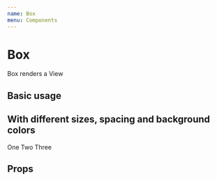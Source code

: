 ```yaml
---
name: Box
menu: Components
---
```




# Box

Box renders a View

## Basic usage

<Playground>
  <Box justifyContent="center" alignItems="center" height={200}>
    <Box bg="salmon" height={128} width={128} shadow={1} />
  </Box>
</Playground>

## With different sizes, spacing and background colors

<Playground>
  <Box bg="honeydew" p={4}>
    <Box bg="tomato" p={2} height={64}>
      <Text>One</Text>
    </Box>
    <Box bg="#7fffd4" alignItems="center" p={2}>
      <Text>Two</Text>
    </Box>
    <Box bg="rgb(30, 144, 255)" alignItems="flex-end" p={2}>
      <Text>Three</Text>
    </Box>
  </Box>
</Playground>

## Props

<PropsTable of={Box} />
